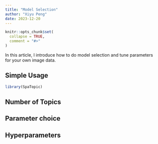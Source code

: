 ```yaml
---
title: "Model Selection"
author: "Xiyu Peng"
date: 2023-12-20
---
```


```r
knitr::opts_chunk$set(
  collapse = TRUE,
  comment = "#>"
)
```

In this article, I introduce how to do model selection and tune parameters for your own image data.

## Simple Usage

```r
library(SpaTopic)
```


## Number of Topics



## Parameter choice



## Hyperparameters

